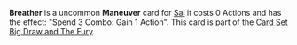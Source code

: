 {{Stub}}
{{Card
|rarity = Uncommon
|cardtype = Maneuver
|decktype = Battle
|upgradeable = Yes
|expreq = 6
|upgrade1 = Pale Breather: spend 2 Combo
|upgrade2 = Delayed Breather: Gain 2 Actions next turn.
|character = Sal}}
{{Quote|Take a second, organize your thoughts, and plan your next move.}}

'''Breather''' is a uncommon '''Maneuver''' card for [[Sal]] it costs 0 Actions and has the effect: "Spend 3 Combo: Gain 1 Action".
This card is part of the [[Card Sets|Card Set]] [[Big Draw and The Fury]].